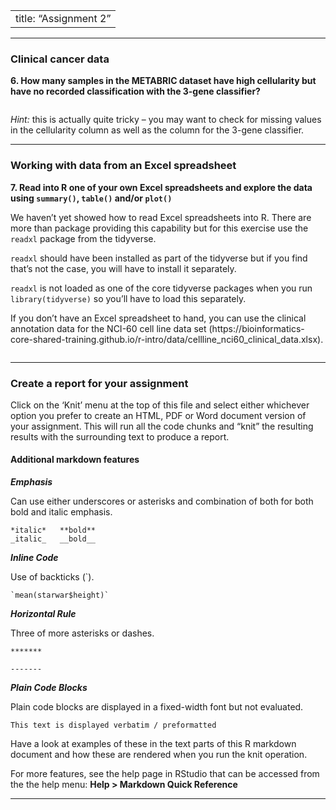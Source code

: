 
---
title: "Assignment 2"
---

---


### Clinical cancer data

**6. How many samples in the METABRIC dataset have high cellularity but have no recorded classification with the 3-gene classifier?**

```r

```

*Hint:* this is actually quite tricky -- you may want to check for missing
values in the cellularity column as well as the column for the 3-gene
classifier.

---

### Working with data from an Excel spreadsheet

**7. Read into R one of your own Excel spreadsheets and explore the data using `summary()`, `table()` and/or `plot()`**

We haven't yet showed how to read Excel spreadsheets into R. There are more than
package providing this capability but for this exercise use the `readxl` package
from the tidyverse.

`readxl` should have been installed as part of the tidyverse but if you find
that's not the case, you will have to install it separately.

`readxl` is not loaded as one of the core tidyverse packages when you run
`library(tidyverse)` so you'll have to load this separately.

If you don't have an Excel spreadsheet to hand, you can use the clinical
annotation data for the NCI-60 cell line data set (https://bioinformatics-core-shared-training.github.io/r-intro/data/cellline_nci60_clinical_data.xlsx).

```r

```

---

### Create a report for your assignment

Click on the 'Knit' menu at the top of this file and select either whichever
option you prefer to create an HTML, PDF or Word document version of your
assignment. This will run all the code chunks and "knit" the resulting
results with the surrounding text to produce a report.

#### Additional markdown features

**_Emphasis_**

Can use either underscores or asterisks and combination of both for both bold
and italic emphasis.

```
*italic*   **bold**
_italic_   __bold__
```

**_Inline Code_**

Use of backticks (`).

```
`mean(starwar$height)`
```

**_Horizontal Rule_**

Three of more asterisks or dashes.

```
*******

-------
```

**_Plain Code Blocks_**

Plain code blocks are displayed in a fixed-width font but not evaluated.

```
This text is displayed verbatim / preformatted
```

Have a look at examples of these in the text parts of this R markdown document
and how these are rendered when you run the knit operation.

For more features, see the help page in RStudio that can be accessed from the
the help menu: **Help > Markdown Quick Reference**

---
